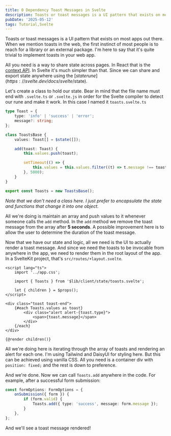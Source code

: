 ```yaml
---
title: 0 Dependency Toast Messages in Svelte
description: Toasts or toast messages is a UI pattern that exists on most apps outthere. When we mention toasts in the web, the first instinct of most people is usually to reach for a library or an external package. I'm here to say that it's quite trivial to implement toasts in your web app.
pubDate: '2025-05-12'
tags: Tutorial,Svelte
---
```


Toasts or toast messages is a UI pattern that exists on most apps out there. When we mention toasts in the web, the first instinct of most people is to reach for a library or an external package. I'm here to say that it's quite trivial to implement toasts in your web app.

All you need is a way to share state across pages. In React that is the [context API](https://react.dev/reference/react/useContext). In Svelte it's much simpler than that. Since we can share and export state anywhere using the [$state rune](https://svelte.dev/docs/svelte/$state).

Let's create a class to hold our state. Bear in mind that the file name must end with `.svelte.ts` or `.svelte.js` in order for the Svelte compiler to detect our rune and make it work. In this case I named it `toasts.svelte.ts`

```typescript
type Toast = {
	type: 'info' | 'success' | 'error';
	message?: string;
};

class ToastsBase {
	values: Toast[] = $state([]);

	add(toast: Toast) {
		this.values.push(toast);

		setTimeout(() => {
			this.values = this.values.filter((t) => t.message !== toast.message);
		}, 5000);
	}
}

export const Toasts = new ToastsBase();
```

_Note that we don't need a class here. I just prefer to encapsulate the state and functions that change it into one object._

All we're doing is maintain an array and push values to it whenever someone calls the `add` method. In the `add` method we remove the toast message from the array after **5 seconds**. A possible improvement here is to allow the user to determine the duration of the toast message.

Now that we have our state and logic, all we need is the UI to actually render a toast message. And since we need the toasts to be invocable from anywhere in the app, we need to render them in the root layout of the app. In a SvelteKit project, that's `src/routes/+layout.svelte`.

```svelte
<script lang="ts">
	import '../app.css';

	import { Toasts } from '$lib/client/state/toasts.svelte';

	let { children } = $props();
</script>

<div class="toast toast-end">
	{#each Toasts.values as toast}
		<div class="alert alert-{toast.type}">
			<span>{toast.message}</span>
		</div>
	{/each}
</div>

{@render children()}
```

All we're doing here is iterating through the array of toasts and rendering an alert for each one. I'm using Tailwind and DaisyUI for styling here. But this can be achieved using vanilla CSS. All you need is a container div with `position: fixed;` and the rest is down to preference.

And we're done. Now we can call `Toasts.add` anywhere in the code. For example, after a successful form submission:

```typescript
const formOptions: FormOptions = {
	onSubmission({ form }) {
		if (form.valid) {
			Toasts.add({ type: 'success', message: form.message });
		}
	},
};
```

And we'll see a toast message rendered!
